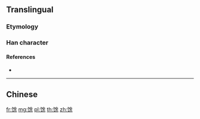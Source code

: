 {{character info/new}}
{{also|余|餘}}
==Translingual==

===Etymology===
{{Han simp|餘|f=食|t=饣}}

===Han character===
{{Han char|rn=184|rad=饣|as=07|sn=10|four=|canj=NVOMD|ids=⿰饣余}}

====References====
* {{Han ref|kx=1427.311|hdz=74456.091|uh=9980|ud=39296}}

----

==Chinese==
{{zh-see|餘}}

[[fr:馀]]
[[mg:馀]]
[[pl:馀]]
[[th:馀]]
[[zh:馀]]